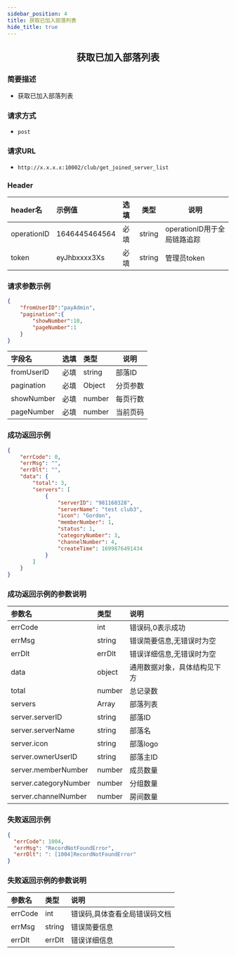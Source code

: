 ```yaml
---
sidebar_position: 4
title: 获取已加入部落列表
hide_title: true
---
```


<center>

## 获取已加入部落列表

</center>

### 简要描述
- 获取已加入部落列表
### 请求方式
- `post` 
### 请求URL
- `http://x.x.x.x:10002/club/get_joined_server_list` 


### Header
|header名|示例值|选填|类型|说明|
|:----    |:-------    |:--- |---|------      |
|operationID|1646445464564|必填|string|operationID用于全局链路追踪|
|token|eyJhbxxxx3Xs|必填|string|管理员token|


### 请求参数示例


```json
{
    "fromUserID":"payAdmin",
    "pagination":{
        "showNumber":10,
        "pageNumber":1
    }
}
```
|字段名|选填|类型|说明|
|:----    |:-------    |:--- |---|
|fromUserID|必填|string|部落ID|
|pagination|必填|Object|分页参数|
|showNumber|必填|number|每页行数|
|pageNumber|必填|number|当前页码|

### 成功返回示例


```json
{
    "errCode": 0,
    "errMsg": "",
    "errDlt": "",
    "data": {
        "total": 3,
        "servers": [
            {
                "serverID": "981160328",
                "serverName": "test club3",
                "icon": "Gordon",
                "memberNumber": 1,
                "status": 1,
                "categoryNumber": 3,
                "channelNumber": 4,
                "createTime": 1699876491434
            }
        ]
    }
}
```
### 成功返回示例的参数说明


|参数名|类型|说明|
|:----    |:-------    |:--- |
|errCode|int|错误码,0表示成功|
|errMsg|string|错误简要信息,无错误时为空| 
|errDlt|errDlt|错误详细信息,无错误时为空|
|data|object|通用数据对象，具体结构见下方|
|total|number|总记录数|
|servers|Array|部落列表|
|server.serverID|string|部落ID|
|server.serverName|string|部落名|
|server.icon|string|部落logo|
|server.ownerUserID|string|部落主ID|
|server.memberNumber|number|成员数量|
|server.categoryNumber|number|分组数量|
|server.channelNumber|number|房间数量|



### 失败返回示例


```json
{
  "errCode": 1004,
  "errMsg": "RecordNotFoundError",
  "errDlt": ": [1004]RecordNotFoundError"
}
```
### 失败返回示例的参数说明


|参数名|类型|说明|
|:----    |:-------    |:--- |
|errCode|int|错误码,具体查看全局错误码文档|
|errMsg|string|错误简要信息|
|errDlt|errDlt|错误详细信息|
